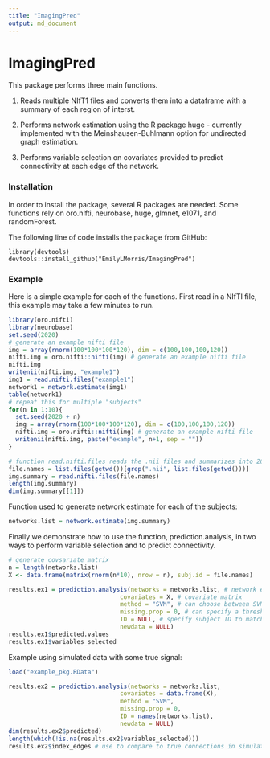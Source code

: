 ```yaml
---
title: "ImagingPred"
output: md_document
---
```


# ImagingPred 

This package performs three main functions. 

1. Reads multiple NIfT1 files and converts them into a dataframe with a summary of each region of interst. 

2. Performs network estimation using the R package huge - currently implemented with the Meinshausen-Buhlmann option for undirected graph estimation. 

3. Performs variable selection on covariates provided to predict connectivity at each edge of the network. 

### Installation 
In order to install the package, several R packages are needed. Some functions rely on oro.nifti, neurobase, huge, glmnet, e1071, and randomForest. 

The following line of code installs the package from GitHub: 
```
library(devtools)
devtools::install_github("EmilyLMorris/ImagingPred")
```

### Example 

Here is a simple example for each of the functions. First read in a NIfTI file, this example may take a few minutes to run. 
```r
library(oro.nifti)
library(neurobase)
set.seed(2020)
# generate an example nifti file
img = array(rnorm(100*100*100*120), dim = c(100,100,100,120))
nifti.img = oro.nifti::nifti(img) # generate an example nifti file
nifti.img
writenii(nifti.img, "example1") 
img1 = read.nifti.files("example1")
network1 = network.estimate(img1)
table(network1)
# repeat this for multiple "subjects"
for(n in 1:10){
  set.seed(2020 + n)
  img = array(rnorm(100*100*100*120), dim = c(100,100,100,120))
  nifti.img = oro.nifti::nifti(img) # generate an example nifti file
  writenii(nifti.img, paste("example", n+1, sep = "")) 
}

# function read.nifti.files reads the .nii files and summarizes into 264 regions of interest
file.names = list.files(getwd())[grep(".nii", list.files(getwd()))]
img.summary = read.nifti.files(file.names)
length(img.summary)
dim(img.summary[[1]])
```

Function used to generate network estimate for each of the subjects:
```r
networks.list = network.estimate(img.summary)
```

Finally we demonstrate how to use the function, prediction.analysis, in two ways to perform variable selection and to predict connectivity. 
```r
# generate covsariate matrix 
n = length(networks.list)
X <- data.frame(matrix(rnorm(n*10), nrow = n), subj.id = file.names)

results.ex1 = prediction.analysis(networks = networks.list, # network estimates for each subject
                               covariates = X, # covariate matrix
                               method = "SVM", # can choose between SVM and random forest 
                               missing.prop = 0, # can specify a threshold to remove covariates if missing for too many subjects
                               ID = NULL, # specify subject ID to match networks to covariates 
                               newdata = NULL) 
results.ex1$predicted.values
results.ex1$variables_selected

```


Example using simulated data with some true signal:
```r
load("example_pkg.RData")

results.ex2 = prediction.analysis(networks = networks.list, 
                               covariates = data.frame(X), 
                               method = "SVM", 
                               missing.prop = 0, 
                               ID = names(networks.list), 
                               newdata = NULL) 
dim(results.ex2$predicted)
length(which(!is.na(results.ex2$variables_selected)))
results.ex2$index_edges # use to compare to true connections in simulated data 

```




